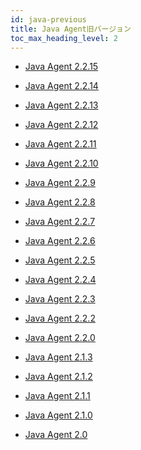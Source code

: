 ```yaml
---
id: java-previous
title: Java Agent旧バージョン
toc_max_heading_level: 2
---
```


-   [Java Agent 2.2.15](java-2_2_15)

-   [Java Agent 2.2.14](java-2_2_14)

-   [Java Agent 2.2.13](java-2_2_13)

-   [Java Agent 2.2.12](java-2_2_12)

-   [Java Agent 2.2.11](java-2_2_11)

-   [Java Agent 2.2.10](java-2_2_10)

-   [Java Agent 2.2.9](java-2_2_9)

-   [Java Agent 2.2.8](java-2_2_8)

-   [Java Agent 2.2.7](java-2_2_7)

-   [Java Agent 2.2.6](java-2_2_6)

-   [Java Agent 2.2.5](java-2_2_5)

-   [Java Agent 2.2.4](java-2_2_4)

-   [Java Agent 2.2.3](java-2_2_3)

-   [Java Agent 2.2.2](java-2_2_2)

-   [Java Agent 2.2.0](java-2_2_0)

-   [Java Agent 2.1.3](java-2_1_3)

-   [Java Agent 2.1.2](java-2_1_2)

-   [Java Agent 2.1.1](java-2_1_1)

-   [Java Agent 2.1.0](java-2_1_0)

-   [Java Agent 2.0](java-2_0)
